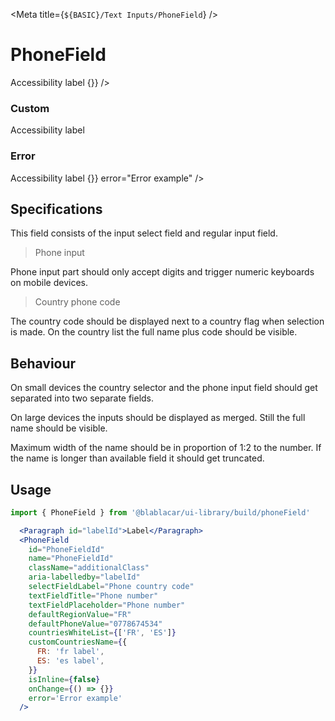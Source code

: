 

<Meta title={`${BASIC}/Text Inputs/PhoneField`} />

# **PhoneField**

<Canvas>
  <Story name="Default">
    <Paragraph id="phoneFieldLabel">Accessibility label</Paragraph>
    <PhoneField
      id="phoneFieldDefault"
      name="phoneFieldDefault"
      aria-labelledby="phoneFieldLabel"
      onChange={() => {}}
    />
  </Story>
</Canvas>

### Custom

<Canvas>
  <Story name="Custom">
    <React.Fragment>
      <p id="labelIdCustom">Accessibility label</p>
      <PhoneField
        id="phoneFieldIdCustom"
        name="phoneFieldCustom"
        className="additionalClass"
        aria-labelledby="labelIdCustom"
        selectFieldLabel="Phone country code"
        textFieldTitle="Phone number"
        textFieldPlaceholder="Phone number"
        defaultRegionValue="FR"
        defaultPhoneValue="0778674534"
        countriesWhiteList={['FR', 'ES']}
        customCountriesName={{
          FR: 'fr label',
          ES: 'es label',
        }}
        isInline={false}
      />
    </React.Fragment>
  </Story>
</Canvas>

### Error

<Canvas>
  <Story name="Error">
    <Paragraph id="phoneFieldLabel">Accessibility label</Paragraph>
    <PhoneField
      id="phoneFieldDefault"
      name="phoneFieldDefault"
      aria-labelledby="phoneFieldLabel"
      onChange={() => {}}
      error="Error example"
    />
  </Story>
</Canvas>


## Specifications

This field consists of the input select field and regular input field.

> Phone input

Phone input part should only accept digits and trigger numeric keyboards on mobile devices.

> Country phone code

The country code should be displayed next to a country flag when selection is made.
On the country list the full name plus code should be visible.

## Behaviour

On small devices the country selector and the phone input field should get separated into two separate fields.

On large devices the inputs should be displayed as merged. Still the full name should be visible.

Maximum width of the name should be in proportion of 1:2 to the number.
If the name is longer than available field it should get truncated.

## Usage

```jsx
import { PhoneField } from '@blablacar/ui-library/build/phoneField'

  <Paragraph id="labelId">Label</Paragraph>
  <PhoneField
    id="PhoneFieldId"
    name="PhoneFieldId"
    className="additionalClass"
    aria-labelledby="labelId"
    selectFieldLabel="Phone country code"
    textFieldTitle="Phone number"
    textFieldPlaceholder="Phone number"
    defaultRegionValue="FR"
    defaultPhoneValue="0778674534"
    countriesWhiteList={['FR', 'ES']}
    customCountriesName={{
      FR: 'fr label',
      ES: 'es label',
    }}
    isInline={false}
    onChange={() => {}}
    error='Error example'
  />
```

<ArgsTable of={PhoneField} />
